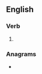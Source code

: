==English==

===Verb===
{{en-verb|analogis}}

# {{alternative spelling of|en|analogize}}

===Anagrams===
* {{anagrams|en|a=aaegilnos|analogies}}